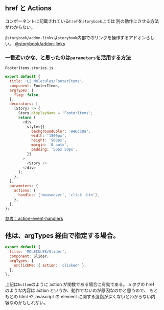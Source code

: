 <Meta title="L2_Molecules/href と Actions" />

## href と Actions

コンポーネントに記載されている`href`を`storybook`上では
別の動作にさせる方法がわからない。

`@storybook/addon-links`は`storybook`内部でのリンクを操作するアドオンらしい。
[@storybook/addon-links](https://www.npmjs.com/package/@storybook/addon-links)

### 一番近いかな、と思ったのは`parametars`を活用する方法

`FooterItems.stories.js`

```js
export default {
  title: 'L2_Molecules/FooterItems',
  component: FooterItems,
  argTypes: {
    flag: false,
  },
  decorators: [
    (Story) => {
      Story.displayName = 'FooterItems';
      return (
        <div
          style={{
            backgroundColor: '#e6cc8a',
            width: '1500px',
            height: '500px',
            margin: '0 auto',
            padding: '50px 50px',
          }}
        >
          <Story />
        </div>
      );
    },
  ],
  parameters: {
    actions: {
      handles: ['mouseover', 'click .btn'],
    },
  },
};
```

[参考：action-event-handlers](https://storybook.js.org/docs/react/essentials/actions#action-event-handlers)

## 他は、argTypes 経由で指定する場合。

```js
export default {
  title: 'MOLECULES/Slider',
  component: Slider,
  argTypes: {
    onClickMe: { action: 'clicked' },
  },
};
```

上記は`button`のように action が関数である場合に有効である。
a タグの href のような内容は action というか、動作でないのが原因なのかと思うので、
もともとの html や javascript の element に関する造詣が深くないとわからない内容なのかもしれない。
